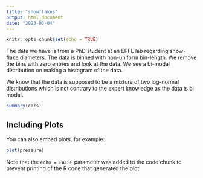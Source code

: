 ```yaml
---
title: "snowflakes"
output: html_document
date: "2023-03-04"
---
```


```r
knitr::opts_chunk$set(echo = TRUE)
```

The data we have is from a PhD student at an EPFL lab regarding snow-flake diameters. The data is binned with non-uniform bin-length. We remove the bins with zero entries and look at the data. We see a bi-modal distribution on making a histogram of the data.

We know that the data is supposed to be a mixture of two log-normal distributions which is not contrary to the expert knowledge as the data is bi modal.

```r
summary(cars)
```

## Including Plots

You can also embed plots, for example:

```r
plot(pressure)
```

Note that the `echo = FALSE` parameter was added to the code chunk to prevent printing of the R code that generated the plot.
